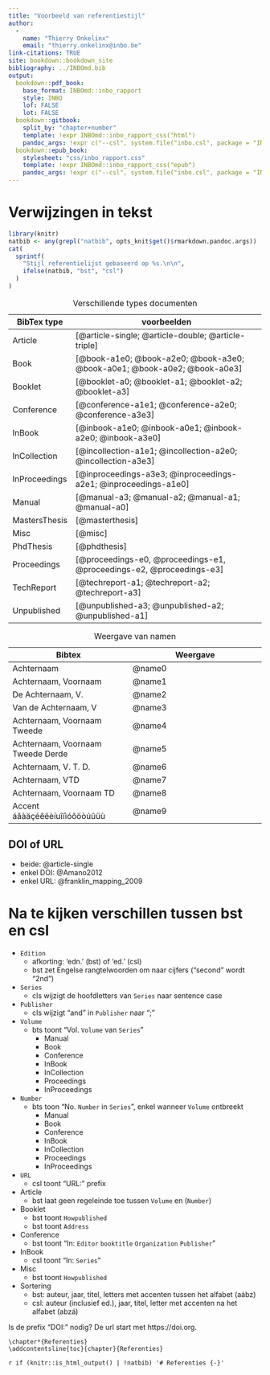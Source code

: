 ```yaml
---
title: "Voorbeeld van referentiestijl"
author: 
  - 
    name: "Thierry Onkelinx"
    email: "thierry.onkelinx@inbo.be"
link-citations: TRUE
site: bookdown::bookdown_site
bibliography: ../INBOmd.bib
output:
  bookdown::pdf_book:
    base_format: INBOmd::inbo_rapport
    style: INBO
    lof: FALSE
    lot: FALSE
  bookdown::gitbook:
    split_by: "chapter+number"
    template: !expr INBOmd::inbo_rapport_css("html")
    pandoc_args: !expr c("--csl", system.file("inbo.csl", package = "INBOmd"))
  bookdown::epub_book:
    stylesheet: "css/inbo_rapport.css"
    template: !expr INBOmd::inbo_rapport_css("epub")
    pandoc_args: !expr c("--csl", system.file("inbo.csl", package = "INBOmd"))
---
```


# Verwijzingen in tekst

```r
library(knitr)
natbib <- any(grepl("natbib", opts_knit$get()$rmarkdown.pandoc.args))
cat(
  sprintf(
    "Stijl referentielijst gebaseerd op %s.\n\n", 
    ifelse(natbib, "bst", "csl")
  )
)
```

Table: Verschillende types documenten

| BibTex type   | voorbeelden                                                  |
| ------------- | ------------------------------------------------------------ |
| Article       | [@article-single; @article-double; @article-triple] |
| Book          | [@book-a1e0; @book-a2e0; @book-a3e0; @book-a0e1; @book-a0e2; @book-a0e3] |
| Booklet       | [@booklet-a0; @booklet-a1; @booklet-a2; @booklet-a3] |
| Conference    | [@conference-a1e1; @conference-a2e0; @conference-a3e3] |
| InBook        | [@inbook-a1e0; @inbook-a0e1; @inbook-a2e0; @inbook-a3e0] |
| InCollection  | [@incollection-a1e1; @incollection-a2e0; @incollection-a3e3] |
| InProceedings | [@inproceedings-a3e3; @inproceedings-a2e1; @inproceedings-a1e0] |
| Manual        | [@manual-a3; @manual-a2; @manual-a1; @manual-a0] |
| MastersThesis | [@masterthesis] |
| Misc          | [@misc] |
| PhdThesis     | [@phdthesis] |
| Proceedings   | [@proceedings-e0, @proceedings-e1, @proceedings-e2, @proceedings-e3] |
| TechReport    | [@techreport-a1; @techreport-a2; @techreport-a3] |
| Unpublished   | [@unpublished-a3; @unpublished-a2; @unpublished-a1] |


Table: Weergave van namen

| Bibtex                            | Weergave \hphantom{aaaaaaaaaaaaaaaaaa}|
| --------------------------------- | ------------------------------------- |
| Achternaam                        | @name0   |
| Achternaam, Voornaam              | @name1   |
| De Achternaam, V.                 | @name2   |
| Van de Achternaam, V              | @name3   |
| Achternaam, Voornaam Tweede       | @name4   |
| Achternaam, Voornaam Tweede Derde | @name5   |
| Achternaam, V. T. D.              | @name6   |
| Achternaam, VTD                   | @name7   |
| Achternaam, Voornaam TD           | @name8   |
| Accent áâàäçéêëèíuîïìóôöòúûüù     | @name9   |

## DOI of URL

- beide: @article-single
- enkel DOI: @Amano2012
- enkel URL: @franklin_mapping_2009

# Na te kijken verschillen tussen bst en csl

- `Edition`
    - afkorting: 'edn.' (bst) of 'ed.' (csl)
    - bst zet Engelse rangtelwoorden om naar cijfers ("second" wordt "2nd")
- `Series`
    - cls wijzigt de hoofdletters van `Series` naar sentence case
- `Publisher`
    - cls wijzigt "and" in `Publisher` naar ";"
- `Volume`
    - bts toont "Vol. `Volume` van `Series`"
        - Manual
        - Book
        - Conference
        - InBook
        - InCollection
        - Proceedings
        - InProceedings
- `Number`
    - bts toon "No. `Number` in `Series`", enkel wanneer `Volume` ontbreekt
        - Manual
        - Book
        - Conference
        - InBook
        - InCollection
        - Proceedings
        - InProceedings
- `URL`
    - csl toont "URL:" prefix
- Article
    - bst laat geen regeleinde toe tussen `Volume` en (`Number`)
- Booklet
    - bst toont `Howpublished`
    - bst toont `Address`
- Conference
    - bst toont "In: `Editor` `booktitle` `Organization` `Publisher`"
- InBook
    - csl toont "In: `Series`"
- Misc
    - bst toont `Howpublished`
- Sortering
    - bst: auteur, jaar, titel, letters met accenten tussen het alfabet (aábz)
    - csl: auteur (inclusief ed.), jaar, titel, letter met accenten na het alfabet (abzá)

Is de prefix "DOI:" nodig? De url start met https://doi.org.

```asis
\chapter*{Referenties}
\addcontentsline{toc}{chapter}{Referenties}
```

`r if (knitr::is_html_output() | !natbib) '# Referenties {-}'`

